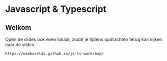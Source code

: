 # Javascript & Typescript

## Welkom

Open de slides ook even lokaal, zodat je tijdens opdrachten terug kan kijken naar de slides.
```
https://wimbarelds.github.io/js-ts-workshop/
```